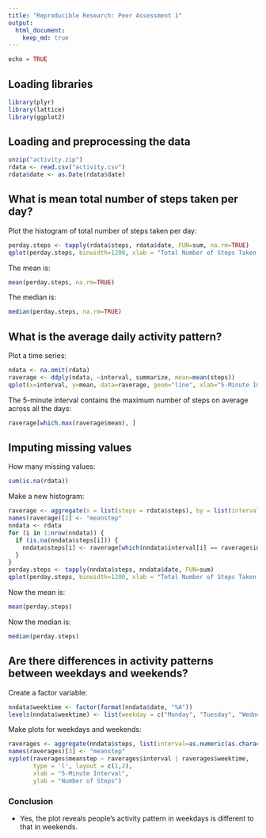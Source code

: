 ```yaml
---
title: "Reproducible Research: Peer Assessment 1"
output: 
  html_document:
    keep_md: true
---
```



```r
echo = TRUE
```

## Loading libraries 

```r
library(plyr)
library(lattice)
library(ggplot2)
```

## Loading and preprocessing the data

```r
unzip("activity.zip")
rdata <- read.csv("activity.csv")
rdata$date <- as.Date(rdata$date)
```

## What is mean total number of steps taken per day?

Plot the histogram of total number of steps taken per day:
```r
perday.steps <- tapply(rdata$steps, rdata$date, FUN=sum, na.rm=TRUE)
qplot(perday.steps, binwidth=1200, xlab = "Total Number of Steps Taken Per Day")
```

The mean is:
```r
mean(perday.steps, na.rm=TRUE)
```
The median is:
```r
median(perday.steps, na.rm=TRUE)
```

## What is the average daily activity pattern?

Plot a time series:
```r
ndata <- na.omit(rdata)
raverage <- ddply(ndata, ~interval, summarize, mean=mean(steps))
qplot(x=interval, y=mean, data=raverage, geom="line", xlab="5-Minute Interval", ylab="Number of Steps")
```

The 5-minute interval contains the maximum number of steps on average across all the days:
```r
raverage[which.max(raverage$mean), ]
```

## Imputing missing values

How many missing values:
```r
sum(is.na(rdata))
```
Make a new histogram:
```r
raverage <- aggregate(x = list(steps = rdata$steps), by = list(interval=rdata$interval), FUN="mean", na.rm=TRUE)
names(raverage)[2] <- "meanstep"
nndata <- rdata
for (i in 1:nrow(nndata)) {
  if (is.na(nndata$steps[i])) {
    nndata$steps[i] <- raverage[which(nndata$interval[i] == raverage$interval), ]$meanstep
  }
}
perday.steps <- tapply(nndata$steps, nndata$date, FUN=sum)
qplot(perday.steps, binwidth=1200, xlab = "Total Number of Steps Taken Per Day")
```

Now the mean is:
```r
mean(perday.steps)
```
Now the median is:
```r
median(perday.steps)
```

## Are there differences in activity patterns between weekdays and weekends?

Create a factor variable:
```r
nndata$weektime <- factor(format(nndata$date, "%A"))
levels(nndata$weektime) <- list(weekday = c("Monday", "Tuesday", "Wednesday", "Thursday", "Friday"), weekend = c("Saturday", "Sunday"))
```

Make plots for weekdays and weekends:
```r
raverages <- aggregate(nndata$steps, list(interval=as.numeric(as.character(nndata$interval)), weektime = nndata$weektime), FUN="mean")
names(raverages)[3] <- "meanstep"
xyplot(raverages$meanstep ~ raverages$interval | raverages$weektime,
       type = 'l', layout = c(1,2),
       xlab = "5-Minute Interval",
       ylab = "Number of Steps")
```

### Conclusion
* Yes, the plot reveals people's activity pattern in weekdays is different to that in weekends.